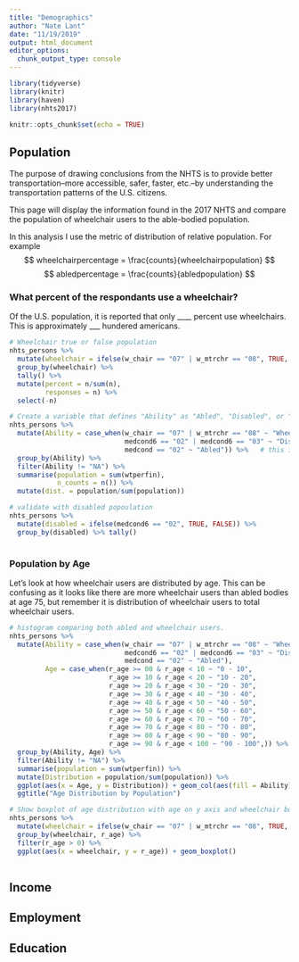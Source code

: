 ```yaml
---
title: "Demographics"
author: "Nate Lant"
date: "11/19/2019"
output: html_document
editor_options: 
  chunk_output_type: console
---
```


```r
library(tidyverse)
library(knitr)
library(haven)
library(nhts2017)

knitr::opts_chunk$set(echo = TRUE)
```

## Population
The purpose of drawing conclusions from the NHTS is to provide better transportation--more accessible, safer, faster, etc.--by understanding the transportation patterns of the U.S. citizens.

This page will display the information found in the 2017 NHTS and compare the population of wheelchair users to the able-bodied population. 
<!-- This page also compares the disabled population (those who reported to have a medical condition for longer than six months) in addition to the population of wheelchair users. --> 

In this analysis I use the metric of distribution of relative population. For example
$$ wheelchairpercentage = \frac{counts}{wheelchairpopulation} $$
$$ abledpercentage = \frac{counts}{abledpopulation} $$


### What percent of the respondants use a wheelchair?
Of the U.S. population, it is reported that only ____ percent use wheelchairs. This is approximately ___ hundered americans.

```r
# Wheelchair true or false population
nhts_persons %>%
  mutate(wheelchair = ifelse(w_chair == "07" | w_mtrchr == "08", TRUE, FALSE)) %>%
  group_by(wheelchair) %>% 
  tally() %>% 
  mutate(percent = n/sum(n),
         responses = n) %>%
  select(-n)

# Create a variable that defines "Ability" as "Abled", "Disabled", or "Wheelchair"
nhts_persons %>%
  mutate(Ability = case_when(w_chair == "07" | w_mtrchr == "08" ~ "Wheelchair",
                             medcond6 == "02" | medcond6 == "03" ~ "Disabled",  
                             medcond == "02" ~ "Abled")) %>%   # this is only people who reported not having a medical condition.
  group_by(Ability) %>% 
  filter(Ability != "NA") %>%
  summarise(population = sum(wtperfin),
            n_counts = n()) %>%
  mutate(dist. = population/sum(population))

# validate with disabled popoulation
nhts_persons %>%
  mutate(disabled = ifelse(medcond6 == "02", TRUE, FALSE)) %>%
  group_by(disabled) %>% tally()
  
```

### Population by Age
Let's look at how wheelchair users are distributed by age. This can be confusing as it looks like there are more wheelchair users than abled bodies at age 75, but remember it is distribution of wheelchair users to total wheelchair users.

```r
# histogram comparing both abled and wheelchair users.
nhts_persons %>% 
  mutate(Ability = case_when(w_chair == "07" | w_mtrchr == "08" ~ "Wheelchair",
                             medcond6 == "02" | medcond6 == "03" ~ "Disabled",   # i think this is missing disabled who ride wheelchairs
                             medcond == "02" ~ "Abled"),
         Age = case_when(r_age >= 00 & r_age < 10 ~ "0 - 10",
                         r_age >= 10 & r_age < 20 ~ "10 - 20",
                         r_age >= 20 & r_age < 30 ~ "20 - 30",
                         r_age >= 30 & r_age < 40 ~ "30 - 40",
                         r_age >= 40 & r_age < 50 ~ "40 - 50",
                         r_age >= 50 & r_age < 60 ~ "50 - 60",
                         r_age >= 60 & r_age < 70 ~ "60 - 70",
                         r_age >= 70 & r_age < 80 ~ "70 - 80",
                         r_age >= 80 & r_age < 90 ~ "80 - 90",
                         r_age >= 90 & r_age < 100 ~ "90 - 100",)) %>%
  group_by(Ability, Age) %>%
  filter(Ability != "NA") %>%
  summarise(population = sum(wtperfin)) %>%
  mutate(Distribution = population/sum(population)) %>%
  ggplot(aes(x = Age, y = Distribution)) + geom_col(aes(fill = Ability), position = "dodge") +
  ggtitle("Age Distribution by Population")
```


```r
# Show boxplot of age distribution with age on y axis and wheelchair boolean on the x
nhts_persons %>%
  mutate(wheelchair = ifelse(w_chair == "07" | w_mtrchr == "08", TRUE, FALSE)) %>%
  group_by(wheelchair, r_age) %>%
  filter(r_age > 0) %>% 
  ggplot(aes(x = wheelchair, y = r_age)) + geom_boxplot() 
  
```

## Income

## Employment

## Education
